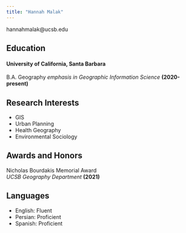 ```yaml
---
title: "Hannah Malak"
---
```


hannahmalak@ucsb.edu

## Education
#### University of California, Santa Barbara
B.A. Geography *emphasis in Geographic Information Science* **(2020-present)**

## Research Interests
- GIS
- Urban Planning
- Health Geography
- Environmental Sociology

## Awards and Honors
Nicholas Bourdakis Memorial Award <br> *UCSB Geography Department* **(2021)**
  
## Languages
- English: Fluent
- Persian: Proficient
- Spanish: Proficient
